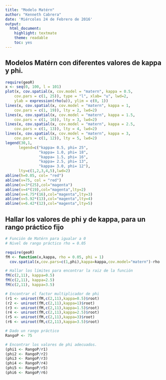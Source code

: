```yaml
---
title: "Modelo Matérn"
author: "Kenneth Cabrera"
date: 'Miércoles 24 de Febrero de 2016'
output:
  html_document:
    highlight: textmate
    theme: readable
    toc: yes
---
```


## Modelos Matérn con diferentes valores de kappa y phi.
```r
require(geoR)
x <- seq(0, 100, l = 101)
plot(x, cov.spatial(x, cov.model = "matern", kappa = 0.5,
    cov.pars = c(1, 25)), type = "l", xlab= "u", lwd=2,
    ylab = expression(rho(u)), ylim = c(0, 1))
lines(x, cov.spatial(x, cov.model = "matern", kappa = 1,
    cov.pars = c(1, 19)), lty = 2, lwd=2)
lines(x, cov.spatial(x, cov.model = "matern", kappa = 1.5,
    cov.pars = c(1, 16)), lty = 3, lwd=2)
lines(x, cov.spatial(x, cov.model = "matern", kappa = 2.5,
    cov.pars = c(1, 13)), lty = 4, lwd=2)
lines(x, cov.spatial(x, cov.model = "matern", kappa = 3,
    cov.pars = c(1, 12)), lty = 5, lwd=2)
legend(30,1,
      legend=c("kappa= 0.5, phi= 25",
               "kappa= 1.0, phi= 18",
               "kappa= 1.5, phi= 16",
               "kappa= 2.5, phi= 13",
               "kappa= 3.0, phi= 12"),
      lty=c(1,2,3,4,5),lwd=2)
abline(h=0.05, col= "red")
abline(v=75, col = "red")
abline(v=3*(25),col="magenta")
abline(v=4*(19),col="magenta",lty=2)
abline(v=4.75*(16),col="magenta",lty=3)
abline(v=5.92*(13),col="magenta",lty=4)
abline(v=6.42*(12),col="magenta",lty=5)

```

## Hallar los valores de phi y de kappa, para un rango práctico fijo
```r

# Función de Matérn para igualar a 0
# Nivel de rango práctico rho = 0.05

require(geoR)
fM <- function(x,kappa, rho = 0.05, phi = 1) 
  cov.spatial(x,cov.pars=c(1,phi),kappa=kappa,cov.model="matern")-rho

# Hallar los límites para encontrar la raiz de la función
fM(c(2,11), kappa=0.5)
fM(c(2,11), kappa=2.5)
fM(c(2,11), kappa=3.5)

# Encontrar el factor multiplicador de phi
(r1 <- uniroot(fM,c(2,11),kappa=0.5)$root)
(r2 <- uniroot(fM,c(2,11),kappa=1)$root)
(r3 <- uniroot(fM,c(2,11),kappa=1.5)$root)
(r4 <- uniroot(fM,c(2,11),kappa=2.5)$root)
(r5 <- uniroot(fM,c(2,11),kappa=3)$root)
(r6 <- uniroot(fM,c(2,11),kappa=3.5)$root)

# Dado un rango práctico
RangoP <- 75

# Encontrar los valores de phi adecuados.
(phi1 <- RangoP/r1)
(phi2 <- RangoP/r2)
(phi3 <- RangoP/r3)
(phi4 <- RangoP/r4)
(phi5 <- RangoP/r5)
(phi6 <- RangoP/r6)
```

